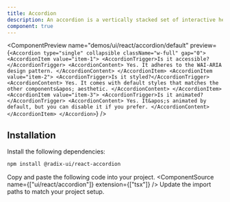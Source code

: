 ```yaml
---
title: Accordion
description: An accordion is a vertically stacked set of interactive headings that each contain a title, content snippet, or thumbnail representing a section of content.
component: true
---
```


<ComponentPreview
  name="demos/ui/react/accordion/default"
  preview={`<Accordion type="single" collapsible className="w-full" gap="0">
  <AccordionItem value="item-1">
    <AccordionTrigger>Is it accessible?</AccordionTrigger>
    <AccordionContent>
      Yes. It adheres to the WAI-ARIA design pattern.
    </AccordionContent>
  </AccordionItem>
  <AccordionItem value="item-2">
    <AccordionTrigger>Is it styled?</AccordionTrigger>
    <AccordionContent>
      Yes. It comes with default styles that matches the other
      components&apos; aesthetic.
    </AccordionContent>
  </AccordionItem>
  <AccordionItem value="item-3">
    <AccordionTrigger>Is it animated?</AccordionTrigger>
    <AccordionContent>
      Yes. It&apos;s animated by default, but you can disable it if you
      prefer.
    </AccordionContent>
  </AccordionItem>
</Accordion>`}
/>

## Installation

<Steps>
<Step>Install the following dependencies:</Step>

```bash
npm install @radix-ui/react-accordion
```
  <Step>Copy and paste the following code into your project.</Step>
  <ComponentSource name={["ui/react/accordion"]} extension={["tsx"]} />
  <Step>Update the import paths to match your project setup.</Step>
</Steps>
